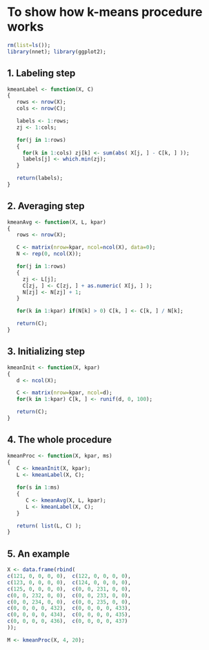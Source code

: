 # To show how k-means procedure works

```r
rm(list=ls()); 
library(nnet); library(ggplot2);
```

## 1. Labeling step
```r
kmeanLabel <- function(X, C)
{
   rows <- nrow(X);  
   cols <- nrow(C);

   labels <- 1:rows;
   zj <- 1:cols;

   for(j in 1:rows) 
   { 
     for(k in 1:cols) zj[k] <- sum(abs( X[j, ] - C[k, ] ));
     labels[j] <- which.min(zj);
   }

   return(labels);
}
```

## 2. Averaging step
```r
kmeanAvg <- function(X, L, kpar)
{
   rows <- nrow(X);

   C <- matrix(nrow=kpar, ncol=ncol(X), data=0);
   N <- rep(0, ncol(X));

   for(j in 1:rows) 
   {
     zj <- L[j];
     C[zj, ] <- C[zj, ] + as.numeric( X[j, ] );
     N[zj] <- N[zj] + 1;
   }

   for(k in 1:kpar) if(N[k] > 0) C[k, ] <- C[k, ] / N[k];

   return(C);
}
```

## 3. Initializing step
```r
kmeanInit <- function(X, kpar)
{
   d <- ncol(X);

   C <- matrix(nrow=kpar, ncol=d);
   for(k in 1:kpar) C[k, ] <- runif(d, 0, 100);

   return(C);
}
```

## 4. The whole procedure
```r
kmeanProc <- function(X, kpar, ms)
{
   C <- kmeanInit(X, kpar);
   L <- kmeanLabel(X, C);

   for(s in 1:ms)
   {
      C <- kmeanAvg(X, L, kpar);   
      L <- kmeanLabel(X, C);
   }

   return( list(L, C) );
}
```

## 5. An example
```r
X <- data.frame(rbind(
c(121, 0, 0, 0, 0),  c(122, 0, 0, 0, 0),
c(123, 0, 0, 0, 0),  c(124, 0, 0, 0, 0),
c(125, 0, 0, 0, 0),  c(0, 0, 231, 0, 0),
c(0, 0, 232, 0, 0),  c(0, 0, 233, 0, 0),
c(0, 0, 234, 0, 0),  c(0, 0, 235, 0, 0),
c(0, 0, 0, 0, 432),  c(0, 0, 0, 0, 433),
c(0, 0, 0, 0, 434),  c(0, 0, 0, 0, 435),
c(0, 0, 0, 0, 436),  c(0, 0, 0, 0, 437)
));

M <- kmeanProc(X, 4, 20);
```
